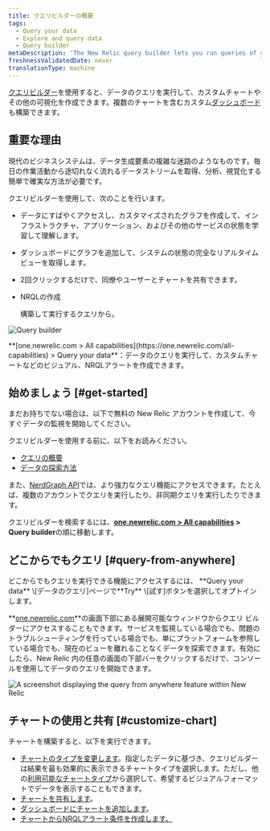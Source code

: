 ```yaml
---
title: クエリビルダーの概要
tags:
  - Query your data
  - Explore and query data
  - Query builder
metaDescription: 'The New Relic query builder lets you run queries of your data, build charts and other visualizations, and share charts.'
freshnessValidatedDate: never
translationType: machine
---
```


[クエリビルダー](https://one.newrelic.com/data-exploration/query-builder)を使用すると、データのクエリを実行して、カスタムチャートやその他の可視化を作成できます。複数のチャートを含むカスタム[ダッシュボード](/docs/dashboards/manage-your-dashboard/manage-your-dashboard#dash-create-chart)も構築できます。

## 重要な理由

現代のビジネスシステムは、データ生成要素の複雑な迷路のようなものです。毎日の作業活動から途切れなく流れるデータストリームを取得、分析、視覚化する簡単で確実な方法が必要です。

クエリビルダーを使用して、次のことを行います。

* データにすばやくアクセスし、カスタマイズされたグラフを作成して、インフラストラクチャ、アプリケーション、およびその他のサービスの状態を学習して理解します。

* ダッシュボードにグラフを追加して、システムの状態の完全なリアルタイムビューを取得します。

* 2回クリックするだけで、同僚やユーザーとチャートを共有できます。

* NRQLの作成

  <InlinePopover type="alerts"/>

  構築して実行するクエリから。

<img
  title="Query builder"
  alt="Query builder"
  src="/images/queries-nrql_screenshot-full_query-builder.webp"
/>

<figcaption>
  **[one.newrelic.com > All capabilities](https://one.newrelic.com/all-capabilities) > Query your data**：データのクエリを実行して、カスタムチャートなどのビジュアル、NRQLアラートを作成できます。
</figcaption>

## 始めましょう [#get-started]

まだお持ちでない場合は、以下で無料の New Relic アカウントを作成して、今すぐデータの監視を開始してください。

クエリビルダーを使用する前に、以下をお読みください。

* [クエリの概要](/docs/telemetry-data-platform/ingest-manage-data/understand-data/introduction-querying-new-relic-data)
* [データの探索方法](/docs/query-your-data/explore-query-data/explore-data/introduction-data-explorer)

また、[NerdGraph API](/docs/apis/nerdgraph/examples/nerdgraph-nrql-tutorial)では、より強力なクエリ機能にアクセスできます。たとえば、複数のアカウントでクエリを実行したり、非同期クエリを実行したりできます。

クエリビルダーを検索するには、**[one.newrelic.com > All capabilities](https://one.newrelic.com/all-capabilities) > Query builder**の順に移動します。

## どこからでもクエリ [#query-from-anywhere]

<Callout variant="tip">
  どこからでもクエリを実行できる機能にアクセスするには、 **Query your data** \[データのクエリ]ページで**Try** \[試す]ボタンを選択してオプトインします。
</Callout>

**[one.newrelic.com](https://one.newrelic.com/all-capabilities)**の画面下部にある展開可能なウィンドウからクエリ ビルダーにアクセスすることもできます。サービスを監視している場合でも、問題のトラブルシューティングを行っている場合でも、単にプラットフォームを参照している場合でも、現在のビューを離れることなくデータを探索できます。有効にしたら、New Relic 内の任意の画面の下部バーをクリックするだけで、コンソールを使用してデータのクエリを開始できます。

<img
  title="Query from anywhere"
  alt="A screenshot displaying the query from anywhere feature within New Relic"
  src="/images/queriesNrql_screenshot-full_nrql-console.webp"
/>

## チャートの使用と共有 [#customize-chart]

チャートを構築すると、以下を実行できます。

* [チャートのタイプを変更します](/docs/chart-builder/use-chart-builder/use-charts/use-your-charts#change-appearance)。指定したデータに基づき、クエリビルダーは結果を最も効果的に表示できるチャートタイプを選択します。ただし、他の[利用可能なチャートタイプ](/docs/insights/use-insights-ui/manage-dashboards/insights-chart-types)から選択して、希望するビジュアルフォーマットでデータを表示することもできます。
* [チャートを共有します](/docs/chart-builder/use-chart-builder/use-charts/use-your-charts#share-charts)。
* [ダッシュボードにチャートを追加します](/docs/chart-builder/use-chart-builder/use-charts/use-your-charts#add-to-dashboard)。
* [チャートからNRQLアラート条件を作成します。](/docs/alerts-applied-intelligence/new-relic-alerts/alert-conditions/create-nrql-alert-conditions/#create-chart)
